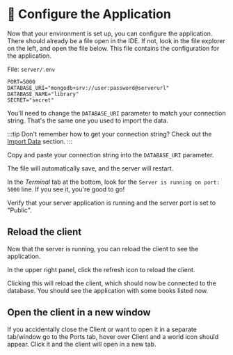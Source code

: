 
# 👐 Configure the Application

<Tabs groupId="server">
<TabItem value="node" label="🚀 NodeJS/Express">

Now that your environment is set up, you can configure the application.
There should already be a file open in the IDE. If not, look in the file explorer on the left, and open the file below. This file contains the configuration for the application.

File: `server/.env`

```
PORT=5000
DATABASE_URI="mongodb+srv://user:password@serverurl"
DATABASE_NAME="library"
SECRET="secret"
```


You'll need to change the `DATABASE_URI` parameter to match your connection string. That's the same one you used to import the data.

:::tip
Don't remember how to get your connection string? Check out the [Import Data](/docs/importing-data/import-data) section.
:::

Copy and paste your connection string into the `DATABASE_URI` parameter. 

The file will automatically save, and the server will restart.



In the *Terminal* tab at the bottom, look for the `Server is running on port: 5000` line. If you see it, you're good to go!

<Screenshot url="https://github.com/mongodb-developer/library-management-system" src="img/screenshots/50-demo-app/3-configure/1-running.png" alt="The terminal panel" />

</TabItem>

<TabItem value="java" label="☕️ Java Spring Boot">
Verify that your server application is running and the server port is set to "Public".

<Screenshot url="https://github.com/mongodb-developer/library-management-system" src="img/screenshots/50-demo-app/3-configure/1-running-java.png" alt="The terminal panel" />
</TabItem>

</Tabs>

## Reload the client

Now that the server is running, you can reload the client to see the application.

In the upper right panel, click the refresh icon to reload the client.

<Screenshot url="https://github.com/mongodb-developer/library-management-system" src="img/screenshots/50-demo-app/3-configure/2-reload.png" alt="The refresh icon" />

Clicking this will reload the client, which should now be connected to the database. You should see the application with some books listed now.

## Open the client in a new window

If you accidentally close the Client or want to open it in a separate tab/window go to the Ports tab, hover over Client and a world icon should appear. Click it and the client will open in a new tab.

<Screenshot url="https://github.com/mongodb-developer/library-management-system" src="img/screenshots/50-demo-app/3-configure/open-client.png" alt="Click to open the client app" />
